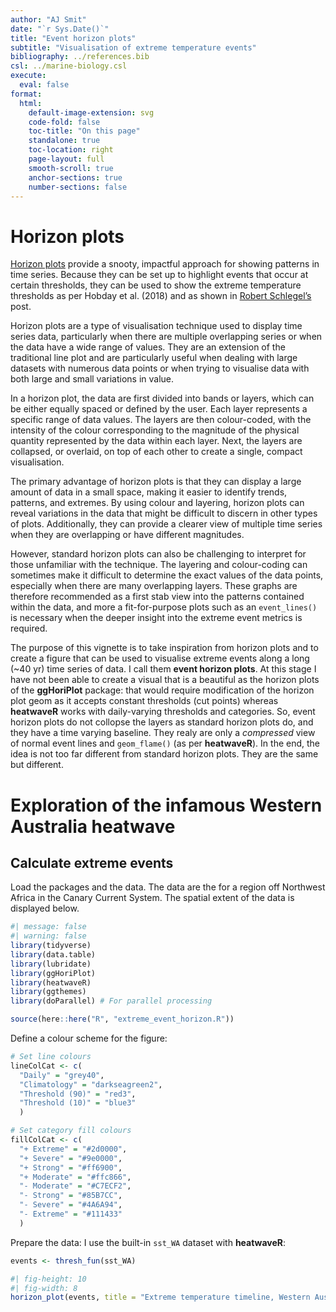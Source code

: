 ```yaml
---
author: "AJ Smit"
date: "`r Sys.Date()`"
title: "Event horizon plots"
subtitle: "Visualisation of extreme temperature events"
bibliography: ../references.bib
csl: ../marine-biology.csl
execute:
  eval: false
format:
  html:
    default-image-extension: svg
    code-fold: false
    toc-title: "On this page"
    standalone: true
    toc-location: right
    page-layout: full
    smooth-scroll: true
    anchor-sections: true
    number-sections: false
---
```


# Horizon plots

[Horizon plots](https://rivasiker.github.io/ggHoriPlot/articles/ggHoriPlot.html) provide a snooty, impactful approach for showing patterns in time series. Because they can be set up to highlight events that occur at certain thresholds, they can be used to show the extreme temperature thresholds as per Hobday et al. (2018) and as shown in [Robert Schlegel's](https://robwschlegel.github.io/heatwaveR/articles/event_categories.html) post.

Horizon plots are a type of visualisation technique used to display time series data, particularly when there are multiple overlapping series or when the data have a wide range of values. They are an extension of the traditional line plot and are particularly useful when dealing with large datasets with numerous data points or when trying to visualise data with both large and small variations in value.

In a horizon plot, the data are first divided into bands or layers, which can be either equally spaced or defined by the user. Each layer represents a specific range of data values. The layers are then colour-coded, with the intensity of the colour corresponding to the magnitude of the physical quantity represented by the data within each layer. Next, the layers are collapsed, or overlaid, on top of each other to create a single, compact visualisation.

The primary advantage of horizon plots is that they can display a large amount of data in a small space, making it easier to identify trends, patterns, and extremes. By using colour and layering, horizon plots can reveal variations in the data that might be difficult to discern in other types of plots. Additionally, they can provide a clearer view of multiple time series when they are overlapping or have different magnitudes.

<!-- My application of horizon plots in this vignette makes them similar to Hovmöller Diagrams, as I display latitude (in my examples) along the $y$-axis and time along $x$. As such, I show the evolution of MHWs and MCSs seasonally, across years, and zonally. -->

However, standard horizon plots can also be challenging to interpret for those unfamiliar with the technique. The layering and colour-coding can sometimes make it difficult to determine the exact values of the data points, especially when there are many overlapping layers. These graphs are therefore recommended as a first stab view into the patterns contained within the data, and more a fit-for-purpose plots such as an `event_lines()` is necessary when the deeper insight into the extreme event metrics is required.

The purpose of this vignette is to take inspiration from horizon plots and to create a figure that can be used to visualise extreme events along a long (~40 yr) time series of data. I call them **event horizon plots**. At this stage I have not been able to create a visual that is a beautiful as the horizon plots of the **ggHoriPlot** package: that would require modification of the horizon plot geom as it accepts constant thresholds (cut points) whereas **heatwaveR** works with daily-varying thresholds and categories. So, event horizon plots do not collopse the layers as standard horizon plots do, and they have a time varying baseline. They realy are only a *compressed* view of normal event lines and `geom_flame()` (as per **heatwaveR**). In the end, the idea is not too far different from standard horizon plots. They are the same but different.

# Exploration of the infamous Western Australia heatwave

## Calculate extreme events

Load the packages and the data. The data are the for a region off Northwest Africa in the Canary Current System. The spatial extent of the data is displayed below.

```r
#| message: false
#| warning: false
library(tidyverse)
library(data.table)
library(lubridate)
library(ggHoriPlot)
library(heatwaveR)
library(ggthemes)
library(doParallel) # For parallel processing

source(here::here("R", "extreme_event_horizon.R"))
```

Define a colour scheme for the figure:

```r
# Set line colours
lineColCat <- c(
  "Daily" = "grey40",
  "Climatology" = "darkseagreen2",
  "Threshold (90)" = "red3",
  "Threshold (10)" = "blue3"
  )

# Set category fill colours
fillColCat <- c(
  "+ Extreme" = "#2d0000",
  "+ Severe" = "#9e0000",
  "+ Strong" = "#ff6900",
  "+ Moderate" = "#ffc866",
  "- Moderate" = "#C7ECF2",
  "- Strong" = "#85B7CC",
  "- Severe" = "#4A6A94",
  "- Extreme" = "#111433"
  )
```

Prepare the data: I use the built-in `sst_WA` dataset with **heatwaveR**:

```r
events <- thresh_fun(sst_WA)
```

```r
#| fig-height: 10
#| fig-width: 8
horizon_plot(events, title = "Extreme temperature timeline, Western Australia")
```

